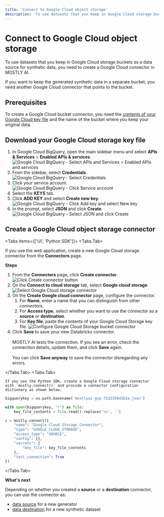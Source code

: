 ```yaml
---
title: 'Connect to Google Cloud object storage'
description: 'To use datasets that you keep in Google Cloud storage buckets as a data source for synthetic data, you need to create a Google Cloud connector in MOSTLY AI.'
---
```



# Connect to Google Cloud object storage

To use datasets that you keep in Google Cloud storage buckets as a data source for synthetic data, you need to create a Google Cloud connector in MOSTLY AI.

If you want to keep the generated synthetic data in a separate bucket, you need another Google Cloud connector that points to the bucket.

## Prerequisites

To create a Google Cloud bucket connector, you need the
[contents of your Google Cloud key file](#download-your-google-cloud-storage-key-file) and the name of the bucket where you keep your original data.

## Download your Google Cloud storage key file

1. In Google Cloud BigQuery, open the main sidebar menu and select **APIs & Services** > **Enabled APIs & services**.
   <Image src="/docimages/connectors/bigquery/bigquery-apis-services.webp" alt="Google Cloud BigQuery - Select APIs and Services > Enabled APIs and services" width={350} height={500} />
2. From the sidebar, select **Credentials**.
   <Image src="/docimages/connectors/bigquery/bigquery-sidebar-select-credentials.webp" alt="Google Cloud BigQuery - Select Credentials" width={175} height={500} />
3. Click your service account.
   <Image src="/docimages/connectors/bigquery/bigquery-click-service-account.webp" alt="Google Cloud BigQuery - Click Service account" width={550} height={500} />
4. Select the **KEYS** tab.
5. Click **ADD KEY** and select **Create new key**.
   <Image src="/docimages/connectors/bigquery/bigquery-click-add-key-select-new-key.webp" alt="Google Cloud BigQuery - Click Add key and select New key" width={350} height={500} />
6. In the prompt, select **JSON** and click **Create**.
   <Image src="/docimages/connectors/bigquery/bigquery-select-json-click-create.webp" alt="Google Cloud BigQuery - Select JSON and click Create" width={350} height={500} />

## Create a Google Cloud object storage connector

<Tabs items={['UI', 'Python SDK']}>
<Tabs.Tab>

If you use the web application, create a new Google Cloud storage connector from the **Connectors** page.

**Steps**

1.  From the **Connectors** page, click **Create connector**.
    <Image src="/docimages/connectors/create-connector-01-click.webp" alt="Click Create connector button" width={800} height={500} />
2.  On the **Connect to cloud storage** tab, select **Google cloud storage**.
    <Image src="/docimages/connectors/google-cloud/create-connector-02-select-google-cloud.webp" alt="Select Google Cloud storage connector" width={800} height={500} />
3.  On the **Create Google cloud connector** page, configure the connector.
    1. For **Name**, enter a name that you can distinguish from other connectors.
    2. For **Access type**, select whether you want to use the connector as a **source** or **destination**.
    3. For **Key file**, paste the contents of your Google Cloud Storage key file.
       <Image src="/docimages/connectors/google-cloud/create-connector-03-configure-gcp-bucket.webp" alt="Configure Google Cloud Storage bucket connector" width={300} height={500} />
4.  Click **Save** to save your new Databricks connector.<br /><br />
    MOSTLY AI tests the connection. If you see an error, check the connection details, update them, and click **Save** again.<br /><br />
    You can click **Save anyway** to save the connector disregarding any errors.

</Tabs.Tab>
<Tabs.Tab>

    If you use the Python SDK, create a Google Cloud storage connector with `mostly.connect()` and provide a connector configuration dictionary as shown below.

```python filename="python" copy {8,12}
bigquerykey = os.path.basename('mostlyai-gcp-72d2350d1b1a.json')

with open(bigquerykey, "r") as file:
    key_file_contents = file.read().replace('\n', '')

c = mostly.connect({
    "name": "Google Cloud Storage Connector",
    "type": "GOOGLE_CLOUD_STORAGE",
    "access_type": "SOURCE",
    "config": {},
    "secrets": {
        "key_file": key_file_contents
    },
    "test_connection": True
})
```

</Tabs.Tab>
</Tabs>

**What's next**

Depending on whether you created a **source** or a **destination** connector, you can use the connector as:

- [data source](../use/data-source) for a new generator
- [data destination](../use/data-destination) for a new synthetic dataset
